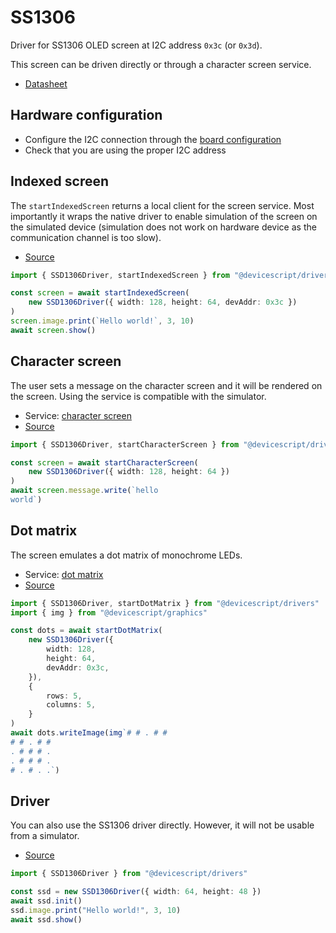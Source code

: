 # SS1306

Driver for SS1306 OLED screen at I2C address `0x3c` (or `0x3d`).

This screen can be driven directly or through a character screen service.

-   [Datasheet](https://www.digikey.com/htmldatasheets/production/2047793/0/0/1/ssd1306.html)

## Hardware configuration

-   Configure the I2C connection through the [board configuration](/developer/board-configuration)
-   Check that you are using the proper I2C address

## Indexed screen

The `startIndexedScreen` returns a local client for the screen service.
Most importantly it wraps the native driver to enable simulation of the screen
on the simulated device (simulation does not work on hardware device as the communication channel is too slow).

-   [Source](https://github.com/microsoft/devicescript/blob/main/packages/drivers/src/indexedscreen.ts)

```ts
import { SSD1306Driver, startIndexedScreen } from "@devicescript/drivers"

const screen = await startIndexedScreen(
    new SSD1306Driver({ width: 128, height: 64, devAddr: 0x3c })
)
screen.image.print(`Hello world!`, 3, 10)
await screen.show()
```

## Character screen

The user sets a message on the character screen and it will be rendered on the screen.
Using the service is compatible with the simulator.

-   Service: [character screen](/api/clients/characterscreen/)
-   [Source](https://github.com/microsoft/devicescript/blob/main/packages/drivers/src/characterscreen.ts)

```ts
import { SSD1306Driver, startCharacterScreen } from "@devicescript/drivers"

const screen = await startCharacterScreen(
    new SSD1306Driver({ width: 128, height: 64 })
)
await screen.message.write(`hello
world`)
```

## Dot matrix

The screen emulates a dot matrix of monochrome LEDs.

-   Service: [dot matrix](/api/clients/dotmatrix/)
-   [Source](https://github.com/microsoft/devicescript/blob/main/packages/drivers/src/dotmatrix.ts)

```ts
import { SSD1306Driver, startDotMatrix } from "@devicescript/drivers"
import { img } from "@devicescript/graphics"

const dots = await startDotMatrix(
    new SSD1306Driver({
        width: 128,
        height: 64,
        devAddr: 0x3c,
    }),
    {
        rows: 5,
        columns: 5,
    }
)
await dots.writeImage(img`# # . # #
# # . # #
. # # # .
. # # # .
# . # . .`)
```

## Driver

You can also use the SS1306 driver directly. However, it will not be usable from a simulator.

-   [Source](https://github.com/microsoft/devicescript/blob/main/packages/drivers/src/ssd1306.ts)

```ts
import { SSD1306Driver } from "@devicescript/drivers"

const ssd = new SSD1306Driver({ width: 64, height: 48 })
await ssd.init()
ssd.image.print("Hello world!", 3, 10)
await ssd.show()
```
